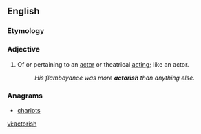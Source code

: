 ==English==

===Etymology===
{{suffix|actor|ish|lang=en}}
===Adjective===
{{en-adj}}

# Of or pertaining to an [[actor]] or theatrical [[acting]]; like an actor.
#: ''His flamboyance was more '''actorish''' than anything else.''

===Anagrams===
* [[chariots#English|chariots]]

[[vi:actorish]]